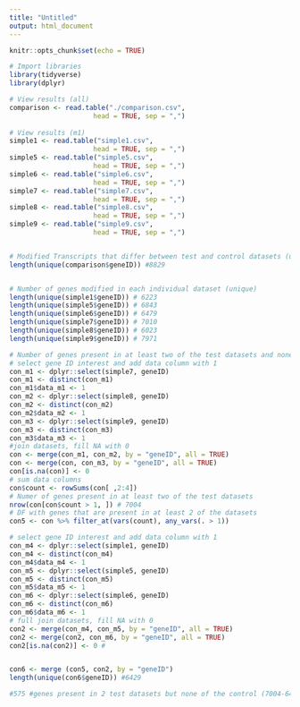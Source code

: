 ---
title: "Untitled"
output: html_document
---

```{r setup, include=FALSE}
knitr::opts_chunk$set(echo = TRUE)
```

```{r}
# Import libraries
library(tidyverse)
library(dplyr)
```

```{r}
# View results (all)
comparison <- read.table("./comparison.csv", 
                     head = TRUE, sep = ",")
                                
# View results (m1)
simple1 <- read.table("simple1.csv", 
                     head = TRUE, sep = ",")
simple5 <- read.table("simple5.csv", 
                     head = TRUE, sep = ",")
simple6 <- read.table("simple6.csv", 
                     head = TRUE, sep = ",")
simple7 <- read.table("simple7.csv", 
                     head = TRUE, sep = ",")
simple8 <- read.table("simple8.csv", 
                     head = TRUE, sep = ",")
simple9 <- read.table("simple9.csv", 
                     head = TRUE, sep = ",")


# Modified Transcripts that differ between test and control datasets (unique)
length(unique(comparison$geneID)) #8829


# Number of genes modified in each individual dataset (unique)
length(unique(simple1$geneID)) # 6223
length(unique(simple5$geneID)) # 6843
length(unique(simple6$geneID)) # 6479
length(unique(simple7$geneID)) # 7010
length(unique(simple8$geneID)) # 6023
length(unique(simple9$geneID)) # 7971

```

```{r}
# Number of genes present in at least two of the test datasets and none of the control
# select gene ID interest and add data column with 1
con_m1 <- dplyr::select(simple7, geneID)
con_m1 <- distinct(con_m1)
con_m1$data_m1 <- 1
con_m2 <- dplyr::select(simple8, geneID)
con_m2 <- distinct(con_m2)
con_m2$data_m2 <- 1
con_m3 <- dplyr::select(simple9, geneID)
con_m3 <- distinct(con_m3)
con_m3$data_m3 <- 1
#join datasets, fill NA with 0 
con <- merge(con_m1, con_m2, by = "geneID", all = TRUE)
con <- merge(con, con_m3, by = "geneID", all = TRUE)
con[is.na(con)] <- 0
# sum data columns
con$count <- rowSums(con[ ,2:4])
# Numer of genes present in at least two of the test datasets
nrow(con[con$count > 1, ]) # 7004
# DF with genes that are present in at least 2 of the datasets
con5 <- con %>% filter_at(vars(count), any_vars(. > 1))  

# select gene ID interest and add data column with 1
con_m4 <- dplyr::select(simple1, geneID)
con_m4 <- distinct(con_m4)
con_m4$data_m4 <- 1
con_m5 <- dplyr::select(simple5, geneID)
con_m5 <- distinct(con_m5)
con_m5$data_m5 <- 1
con_m6 <- dplyr::select(simple6, geneID)
con_m6 <- distinct(con_m6)
con_m6$data_m6 <- 1
# full join datasets, fill NA with 0 
con2 <- merge(con_m4, con_m5, by = "geneID", all = TRUE)
con2 <- merge(con2, con_m6, by = "geneID", all = TRUE)
con2[is.na(con2)] <- 0 #


con6 <- merge (con5, con2, by = "geneID")
length(unique(con6$geneID)) #6429

#575 #genes present in 2 test datasets but none of the control (7004-6429)
```

